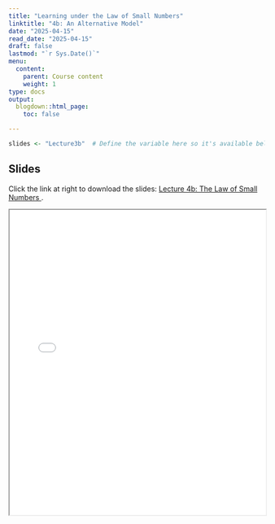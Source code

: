 ```yaml
---
title: "Learning under the Law of Small Numbers"
linktitle: "4b: An Alternative Model"
date: "2025-04-15"
read_date: "2025-04-15"
draft: false
lastmod: "`r Sys.Date()`"
menu:
  content:
    parent: Course content
    weight: 1
type: docs
output:
  blogdown::html_page:
    toc: false

---
```


```r
slides <- "Lecture3b"  # Define the variable here so it's available below
```

## Slides

Click the link at right to download the slides: [Lecture 4b: The Law of Small Numbers  <i class="fas fa-file-download"></i>](slides/`r slides`.pdf).

<iframe src="/slides/`r slides`.pdf" width="100%" height="600px"></iframe>
